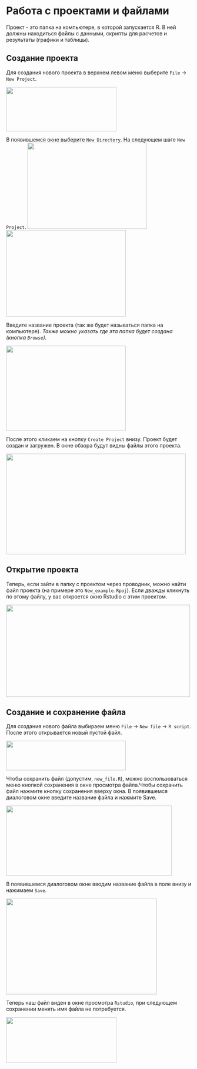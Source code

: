 # Работа с проектами и файлами

Проект - это папка на компьютере, в которой запускается R. В ней должны находиться файлы с данными, скрипты для расчетов и результаты (графики и таблицы).

## Создание проекта

Для создания нового проекта в верхнем левом меню выберите `File` → `New Project`.

![](images/03-create-project-1.png){height="120px" width="300px"}

В появившемся окне выберите `New Directory`. На следующем шаге `New Project`.
![](images/03-create-project-2.png){height="234px" width="325px"}
![](images/03-create-project-3.png){height="235px" width="325px"}

Введите название проекта (так же будет называться папка на компьютере). *Также можно указать где эта папка будет создана (кнопка `Browse`).*

![](images/03-create-project-4.png){height="231px" width="325px"}

После этого кликаем на кнопку `Create Project` внизу. Проект будет создан и загружен. В окне обзора будут видны файлы этого проекта.

![](images/03-create-project-5.png){height="273px" width="488px"}

## Открытие проекта

Теперь, если зайти в папку с проектом через проводник, можно найти файл проекта (на примере это `New_example.Rpoj`). Если дважды кликнуть по этому файлу, у вас откроется окно Rstudio с этим проектом.     

![](images/03-create-project-10.png){height="250px" width="500px"}

## Создание и сохранение файла

Для создания нового файла выбираем меню `File` -> `New file` -> `R script`.
После этого открывается новый пустой файл.

![](images/03-create-project-9.png){height="80px" width="325px"}

Чтобы сохранить файл (допустим, `new_file.R`), можно воспользоваться меню кнопкой сохранения в окне просмотра файла.Чтобы сохранить файл нажмите кнопку сохранения вверху окна. В появившемся диалоговом окне введите название файла и нажмите Save.

![](images/03-create-project-6.png){height="190px" width="450px"}

В появившемся диалоговом окне вводим название файла в поле внизу и нажимаем `Save`.

![](images/03-create-project-7.png){height="260px" width="410px"}

Теперь наш файл виден в окне просмотра `Rstudio`, при следующем сохранении менять имя файла не потребуется.

![](images/03-create-project-8.png){height="124px" width="300px"}
